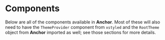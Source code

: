 
# Components

Below are all of the components available in **Anchor**. Most of these will also need to have
the <Link to="/theme/theme-provider">`ThemeProvider`</Link> component from `xstyled` and
the <Link to="/theme/root-theme">`RootTheme`</Link> object from **Anchor**
imported as well; see those sections for more details.

<ComponentInfo mode="all" />